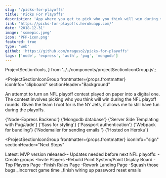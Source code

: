 ```yaml
---
slug: '/picks-for-playoffs'
title: 'Picks For Playoffs'
description: 'App where you get to pick who you think will win during the NFL playoffs 🏈'
link: 'https://picks-for-playoffs.herokuapp.com/'
date: '2018-12-31'
image: 'somepic.jpeg'
icon: 'PFP-icon.png'
featured: true
type: 'web'
github: 'https://github.com/mraguso2/picks-for-playoffs'
tags: ['node', 'express', 'auth', 'pug', 'mongodb']
---
```


  ProjectSectionTools,
} from '../../components/projectSectionIconGroup.js';

<ProjectSectionTop frontmatter={props.frontmatter} />

<ProjectSectionIconGroup
  frontmatter={props.frontmatter}
  iconInfo="clipboard"
  sectionHeader="Background"
>
  An attempt to turn an NFL playoff contest played on paper into a digital one.
  The contest involves picking who you think will win during the NFL playoff
  rounds. Given the team I root for is the NY Jets, it allows me to still have
  fun during the playoffs.
</ProjectSectionIconGroup>

<ProjectSectionTools frontmatter={props.frontmatter}>
  {'Node-Express Backend'}
  {'Mongodb database'}
  {'Server Side Templating with Pug/Jade'}
  {'Sass for styling'}
  {'Passport authentication'}
  {'Webpack for bundling'}
  {'Nodemailer for sending emails '}
  {'Hosted on Heroku'}
</ProjectSectionTools>

<ProjectSectionIconGroup
  frontmatter={props.frontmatter}
  iconInfo="sign"
  sectionHeader="Next Steps"
>
  Latest: MVP version released-- Updates needed before next NFL playoffs:
  -Create groups -Invite Players -Rebuild Point System/Point Display Board -Top
  Players Page -Finish Rules Page -Rework Landing Page -Squash those bugs
  _incorrect game time _finish wiring up password reset emails
</ProjectSectionIconGroup>
